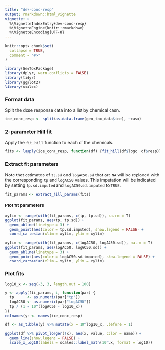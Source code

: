 ```yaml
---
title: "dev-conc-resp"
output: rmarkdown::html_vignette
vignette: >
  %\VignetteIndexEntry{dev-conc-resp}
  %\VignetteEngine{knitr::rmarkdown}
  %\VignetteEncoding{UTF-8}
---
```


```r
knitr::opts_chunk$set(
  collapse = TRUE,
  comment = "#>"
)
```

```r
library(GeoToxPackage)
library(dplyr, warn.conflicts = FALSE)
library(tidyr)
library(ggplot2)
library(scales)
```

### Format data

Split the dose response data into a list by chemical casn.

```r
ice_conc_resp <- split(as.data.frame(geo_tox_data$ice), ~casn)
```

### 2-parameter Hill fit

Apply the `fit_hill` function to each of the chemicals.

```r
fits <- lapply(ice_conc_resp, function(df) {fit_hill(df$logc, df$resp)})
```

### Extract fit parameters

Note that estimates of `tp.sd` and `logAC50.sd` that are `NA` will be replaced with the corresponding `tp` and `logAC50` values. This imputation will be indicated by setting `tp.sd.imputed` and `logAC50.sd.imputed` to `TRUE`.

```r
fit_params <- extract_hill_params(fits)
```

#### Plot fit parameters

```r
xylim <- range(with(fit_params, c(tp, tp.sd)), na.rm = T)
ggplot(fit_params, aes(tp, tp.sd)) +
  geom_abline(linetype = 3) +
  geom_point(aes(color = tp.sd.imputed), show.legend = FALSE) +
  coord_cartesian(xlim = xylim, ylim = xylim)
```

```r
xylim <- range(with(fit_params, c(logAC50, logAC50.sd)), na.rm = T)
ggplot(fit_params, aes(logAC50, logAC50.sd)) +
  geom_abline(linetype = 3) +
  geom_point(aes(color = logAC50.sd.imputed), show.legend = FALSE) +
  coord_cartesian(xlim = xylim, ylim = xylim)
```

### Plot fits

```r
log10_x <- seq(-3, 3, length.out = 100)

y <- apply(fit_params, 1, function(par) {
  tp      <- as.numeric(par["tp"])
  logAC50 <- as.numeric(par["logAC50"])
  tp / (1 + 10^(logAC50 - log10_x))
})
colnames(y) <- names(ice_conc_resp)

df <- as_tibble(y) %>% mutate(x = 10^log10_x, .before = 1)

ggplot(df %>% pivot_longer(!x), aes(x, value, color = name)) +
  geom_line(show.legend = FALSE) +
  scale_x_log10(labels = scales::label_math(10^.x, format = log10))
```
